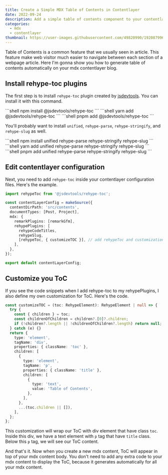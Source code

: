 ```yaml
---
title: Create a Simple MDX Table of Contents in Contentlayer
date: 2022-09-24
description: Add a simple table of contents component to your contentlayer mdx content with rehype plugins.
categories:
  - mdx
  - contentlayer
thumbnail: https://user-images.githubusercontent.com/49820990/192087996-64d2e76b-c430-4d38-a5bc-63923f22d7df.png
---
```



Table of Contents is a common feature that we usually seen in article. This feature make web visitor much easier to navigate between each section of a webpage article. Here I'm gonna show you how to generate table of contents automatically on your mdx contentlayer blog.

## Install rehype-toc plugins

The first step is to install `rehype-toc` plugin created by [jsdevtools](https://www.npmjs.com/package/@jsdevtools/rehype-toc). You can install it with this command.

<PackageManagerTabs>
  <Fragment slot='npm'>
    ```shell
    npm install @jsdevtools/rehype-toc
    ```
  </Fragment>
  <Fragment slot='yarn'>
    ```shell
    yarn add @jsdevtools/rehype-toc
    ```
  </Fragment>
  <Fragment slot='pnpm'>
    ```shell
    pnpm add @jsdevtools/rehype-toc
    ```
  </Fragment>
</PackageManagerTabs>

You'll probably want to install `unified`, `rehype-parse`, `rehype-stringify`, and `rehype-slug` as well.

<PackageManagerTabs>
  <Fragment slot='npm'>
    ```shell
    npm install unified rehype-parse rehype-stringify rehype-slug
    ```
  </Fragment>
  <Fragment slot='yarn'>
    ```shell
    yarn add unified rehype-parse rehype-stringify rehype-slug
    ```
  </Fragment>
  <Fragment slot='pnpm'>
    ```shell
    pnpm add unified rehype-parse rehype-stringify rehype-slug
    ```
  </Fragment>
</PackageManagerTabs>

## Edit contentlayer configuration

Next, you need to add `rehype-toc` inside your contentlayer configuration files. Here's the example.

```ts title="contentlayer.config.ts"
import rehypeToc from '@jsdevtools/rehype-toc';

const contentLayerConfig = makeSource({
  contentDirPath: 'src/contents',
  documentTypes: [Post, Project],
  mdx: {
    remarkPlugins: [remarkGfm],
    rehypePlugins: [
      rehypeCodeTitles,
      rehypeSlug,
      [rehypeToc, { customizeTOC }], // add rehypeToc and customization
    ],
  },
});

export default contentLayerConfig;
```

## Customize you ToC

If you see the code snippets when I add rehype-toc to my rehypePlugins, I also define my own customization for ToC. Here's the code.

```ts
const customizeTOC = (toc: RehypeElement): RehypeElement | null => {
  try {
    const { children } = toc;
    const childrenOfChildren = children?.[0]?.children;
    if (!children?.length || !childrenOfChildren?.length) return null;
  } catch (e) {}
  return {
    type: 'element',
    tagName: 'div',
    properties: { className: 'toc' },
    children: [
      {
        type: 'element',
        tagName: 'p',
        properties: { className: 'title' },
        children: [
          {
            type: 'text',
            value: 'Table of Contents',
          },
        ],
      },
      ...(toc.children || []),
    ],
  };
};
```

This customization will wrap our ToC with div element that have class `toc`. Inside this div, we have a text element with `p` tag that have `title` class. Below this `p` tag, we will see our ToC content.

And that's it. Now when you create a new mdx content, ToC will appear in top of your mdx content body. You don't need to add any extra code to your mdx content to display the ToC, because it generates automatically for all your mdx content.
